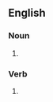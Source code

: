 ==English==

===Noun===
{{head|en|noun form}}

# {{plural of|nose poke|lang=en}}

===Verb===
{{head|en|verb form}}

# {{en-third-person singular of|nose poke}}